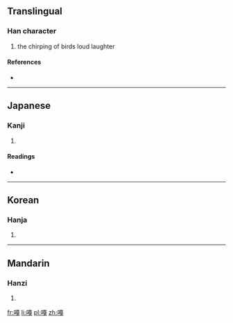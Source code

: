 ==Translingual==

===Han character===
{{Han char|rn=30|rad=口|as=12|sn=15|four=|canj=口一月戈 (RMBI)}}

# the chirping of birds loud laughter

====References====
* {{Han ref|kx=0209.151|hdz=80014.260|uh=5620|ud=22048}}

----

==Japanese==

===Kanji===
{{ja-kanji|grade=|rs=口12}}

# {{defn|lang=ja|sort=口12}}

====Readings====
* {{ja-readings|on=[[かつ]] (katsu)|kun=[[なきごえ]] (nakigoe)}}

----

==Korean==

===Hanja===
{{ko-hanja|hangeul=[[알]], [[갈]]|rv=al, gal|mr=al, kal}}

# {{defn|lang=ko|sort=口12}}

----

==Mandarin==

===Hanzi===
{{cmn-hanzi|pin=[[gā]] ([[ga1]])|wg=ka<sup>1</sup>}}

# {{defn|lang=cmn|sort=口12}}

[[fr:嘠]]
[[li:嘠]]
[[pl:嘠]]
[[zh:嘠]]
